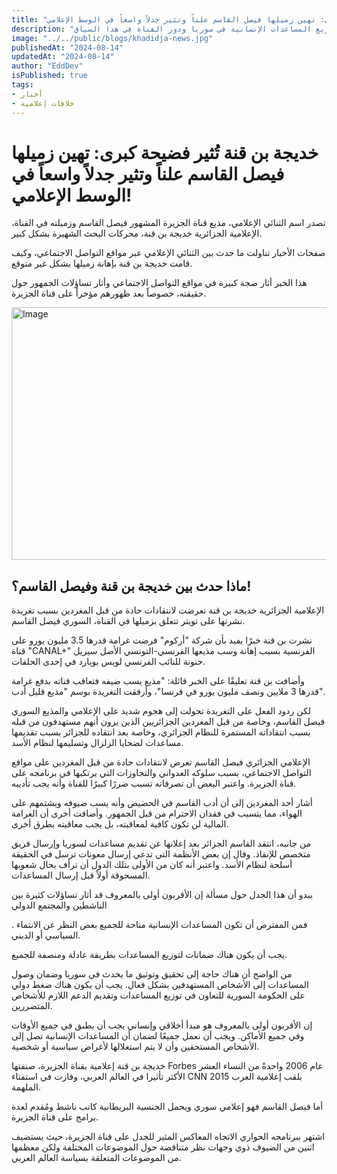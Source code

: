 ```yaml
---
title: "خديجة بن قنة تُثير فضيحة كبرى: تهين زميلها فيصل القاسم علناً وتثير جدلاً واسعاً في الوسط الإعلامي!"
description: "تحكي هذه المقالة عن الجدل الحاد الذي نشب بين الإعلامية خديجة بن قنة والإعلامي فيصل القاسم، حيث أثارت تغريدة لخديجة بن قنة على تويتر ضجة كبيرة بعد إساءتها لزميلها في القناة. يتناول المقال أيضًا ردود الفعل الشديدة التي تلقاها القاسم وتحليلات حول سلوكه العدواني في برنامجه التلفزيوني. بالإضافة إلى ذلك، يسلط المقال الضوء على الجدل المحيط بمسألة توزيع المساعدات الإنسانية في سوريا ودور القناة في هذا السياق."
image: "../../public/blogs/khadidja-news.jpg"
publishedAt: "2024-08-14"
updatedAt: "2024-08-14"
author: "EddDev"
isPublished: true
tags:
- أخبار
- خلافات إعلامية
---
```



# خديجة بن قنة تُثير فضيحة كبرى: تهين زميلها فيصل القاسم علناً وتثير جدلاً واسعاً في الوسط الإعلامي!

تصدر اسم الثنائي الإعلامي، مذيع قناة الجزيرة المشهور فيصل القاسم وزميلته في القناة، الإعلامية الجزائرية خديجة بن قنة، محركات البحث الشهيرة بشكل كبير.

صفحات الأخبار تناولت ما حدث بين الثنائي الإعلامي عبر مواقع التواصل الاجتماعي، وكيف قامت خديجة بن قنة بإهانة زميلها بشكل غير متوقع.

هذا الخبر أثار ضجة كبيرة في مواقع التواصل الاجتماعي وأثار تساؤلات الجمهور حول حقيقته، خصوصاً بعد ظهورهم مؤخراً على قناة الجزيرة.


[<Image
  src="/assets/ads-1.jpg"
  width="718"
  height="404"
  alt="Image"
  sizes="100vw"
/>](https://affordspoonsgray.com/j75ssn35?key=55f12044e7cbff305d4db14598c53a3a)


## ماذا حدث بين خديجة بن قنة وفيصل القاسم؟!

الإعلامية الجزائرية خديجة بن قنة تعرضت لانتقادات حادة من قبل المغردين بسبب تغريدة نشرتها على تويتر تتعلق بزميلها في القناة، السوري فيصل القاسم.

نشرت بن قنة خبرًا يفيد بأن شركة "أركوم" فرضت غرامة قدرها 3.5 مليون يورو على قناة "CANAL+" الفرنسية بسبب إهانة وسب مذيعها الفرنسي-التونسي الأصل سيريل حنونة للنائب الفرنسي لويس بويارد في إحدى الحلقات.

وأضافت بن قنة تعليقًا على الخبر قائلة: "مذيع يسب ضيفه فتعاقب قناته بدفع غرامة قدرها 3 ملايين ونصف مليون يورو في فرنسا"، وأرفقت التغريدة بوسم "مذيع قليل أدب".

لكن ردود الفعل على التغريدة تحولت إلى هجوم شديد على الإعلامي والمذيع السوري فيصل القاسم، وخاصة من قبل المغردين الجزائريين الذين يرون أنهم مستهدفون من قبله بسبب انتقاداته المستمرة للنظام الجزائري، وخاصة بعد انتقاده للجزائر بسبب تقديمها مساعدات لضحايا الزلزال وتسليمها لنظام الأسد.

الإعلامي الجزائري فيصل القاسم تعرض لانتقادات حادة من قبل المغردين على مواقع التواصل الاجتماعي، بسبب سلوكه العدواني والتجاوزات التي يرتكبها في برنامجه على قناة الجزيرة. واعتبر البعض أن تصرفاته تسبب ضررًا كبيرًا للقناة وأنه يجب تأديبه.

أشار أحد المغردين إلى أن أدب القاسم في الحضيض وأنه يسب ضيوفه ويشتمهم على الهواء، مما يتسبب في فقدان الاحترام من قبل الجمهور. وأضافت أخرى أن الغرامة المالية لن تكون كافية لمعاقبته، بل يجب معاقبته بطرق أخرى.

من جانبه، انتقد القاسم الجزائر بعد إعلانها عن تقديم مساعدات لسوريا وإرسال فريق متخصص للإنقاذ. وقال إن بعض الأنظمة التي تدعي إرسال معونات ترسل في الحقيقة أسلحة لنظام الأسد. واعتبر أنه كان من الأولى بتلك الدول أن ترأف بحال شعوبها المسحوقة أولاً قبل إرسال المساعدات.

يبدو أن هذا الجدل حول مسألة إن الأقربون أولى بالمعروف قد أثار تساؤلات كثيرة بين الناشطين والمجتمع الدولي

. فمن المفترض أن تكون المساعدات الإنسانية متاحة للجميع بغض النظر عن الانتماء السياسي أو الديني.

يجب أن يكون هناك ضمانات لتوزيع المساعدات بطريقة عادلة ومنصفة للجميع.

من الواضح أن هناك حاجة إلى تحقيق وتوثيق ما يحدث في سوريا وضمان وصول المساعدات إلى الأشخاص المستهدفين بشكل فعال. يجب أن يكون هناك ضغط دولي على الحكومة السورية للتعاون في توزيع المساعدات وتقديم الدعم اللازم للأشخاص المتضررين.

إن الأقربون أولى بالمعروف هو مبدأ أخلاقي وإنساني يجب أن يطبق في جميع الأوقات وفي جميع الأماكن. ويجب أن نعمل جميعًا لضمان أن المساعدات الإنسانية تصل إلى الأشخاص المستحقين وأن لا يتم استغلالها لأغراض سياسية أو شخصية.

خديجة بن قنة إعلامية بقناة الجزيرة، صنفتها Forbes عام 2006 واحدةً من النساء العشر الأكثر تأثيرا في العالم العربي، وفازت في استفتاء CNN 2015 بلقب إعلامية العرب الملهمة.

أما فيصل القاسم فهو إعلامي سوري ويحمل الجنسية البريطانية كاتب ناشط ومُقدم لعدة برامج على قناة الجزيرة.

اشتهر ببرنامجه الحواري الاتجاه المعاكس المثير للجدل على قناة الجزيرة، حيث يستضيف اثنين من الضيوف ذوي وجهات نظر متناقضة حول الموضوعات المختلفة ولكن معظمها من الموضوعات المتعلقة بسياسة العالم العربي.
